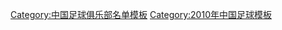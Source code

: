 {{Football squad with groups
|name=2010年中超分类名单江苏
|bgcolor=#0078F8
|bordercolor=#E00000
|textcolor=#F8F8F8
|title=[[江苏舜天足球俱乐部|<span style="color:#F8F8F8">江苏舜天</span>]] — [[2010年中国足球超级联赛|<span style="color:#F8F8F8">2010年</span>]][[中国足球超级联赛|<span style="color:#F8F8F8">中超联赛</span>]]第 11 名
|group1=全年参赛球员
|list1=<div>
{{Football squad2 player|no=1|name=[[邓小飞]]}}
{{Football squad2 player|no=2|name=[[曹睿 (足球运动员)|曹睿]]}}
{{Football squad2 player|no=3|name={{flagicon|BRA}} [[埃雷尔森|艾雷尔森]]}}
{{Football squad2 player|no=4|name=[[吉翔]]}}
{{Football squad2 player|no=5|name=[[周云 (足球运动员)|周云]]}}
{{Football squad2 player|no=6|name=[[郭明月]]}}
{{Football squad2 player|no=7|name=[[谭斯]]}}
{{Football squad2 player|no=8|name={{flagicon|BRA}} [[杰瑞瓦多·弗兰西斯科·多斯·桑托斯|杰尼尼奥]]}}
{{Football squad2 player|no=9|name=[[陆博飞]]}}
{{Football squad2 player|no=11|name=[[王扬]]}}
{{Football squad2 player|no=12|name=[[刘君 (足球运动员)|刘君]]}}
{{Football squad2 player|no=13|name=[[张波]]}}
{{Football squad2 player|no=14|name=[[王翔]]}}
{{Football squad2 player|no=15|name=[[戈伟]]}}
{{Football squad2 player|no=16|name=[[邱冰]]}}
{{Football squad2 player|no=18|name=[[李炽]]}}
{{Football squad2 player|no=20|name=[[王歆博|王伟龙]]}}
{{Football squad2 player|no=21|name=[[刘涛 (足球运动员)|刘涛]]}}
{{Football squad2 player|no=22|name=[[孙可]]}}
{{Football squad2 player|no=23|name=[[邸佑]]}}
{{Football squad2 player|no=24|name=[[支雅琪]]}}
{{Football squad2 player|no=25|name=[[胡卓伟 (足球运动员)|胡卓伟]]}}
{{Football squad2 player|no=26|name=[[关震]]}}
{{Football squad2 player|no=27|name=[[张可]]}}
{{Football squad2 player|no=28|name=[[杨笑天]]}}
{{Football squad2 player|no=29|name=[[刘骥 (足球运动员)|刘骥]]}}
{{Football squad2 player|no=31|name=[[钱哲隆]]}}
{{Football squad2 player|no=32|name=[[刘青]]}}
{{Football squad2 player|no=33|name={{flagicon|KOR}} [[朴载弘]]}}
{{Football squad2 player|no=34|name=[[王杰 (1989年)|王杰<small> (小)</small>]]}}
{{Football squad2 player|no=35|name=[[唐淼 (1990年11月)|唐淼]]}}
{{Football squad2 player|no=36|name=[[陈超 (足球运动员)|陈超]]}}
{{Football squad2 player|no=37|name=[[秦升]]}}
</div>
|group2=夏季转入球员
|list2=<div>
{{Football squad2 player|no=38|name=[[唐京]]}}
{{Football squad2 player|no=39|name=[[艾志波]]}}
{{Football squad2 player|no=40|name=[[朱超]]}}
{{Football squad2 player|no=41|name={{flagicon|NGR}} {{link-en|维克托·阿加利|Victor Agali|阿加利}}}}
{{Football squad2 player|no=42|name={{flagicon|SLE}} {{le|阿卢斯帕·布雷瓦|Aluspah Brewah|阿鲁}}}}
</div>
|group3=夏季转出球员
|list3=<div>
{{Football squad2 player|no=10|name={{flagicon|BRA}} [[埃贝尔·路易斯·库奇|路易斯]]}}
{{Football squad2 player|no=17|name={{flagicon|BRA}} [[佩德罗·恩里克·马丁斯|恩里克]]}}
{{Football squad2 player|no=19|name=[[王杰 (1982年)|王杰<small> (大)</small>]]}}
{{Football squad2 player|no=30|name=[[李壮飞]]}}
</div>
|group4=主教练
|list4=[[裴恩才]]
}}
<noinclude>
{{DEFAULTSORT:Jiangsu F.C. Squad 2010}}
[[Category:中国足球俱乐部名单模板]]
[[Category:2010年中国足球模板]]
</noinclude>